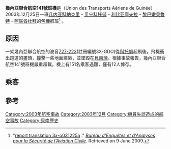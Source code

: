 {{Infobox Airliner accident
|name = 幾內亞聯合航空141號班機空難
|Crash image = 12ai - American Airlines Boeing 727-223; N865AA@MIA;31.01.1998 (4747689577).jpg
|Image caption = 失事客机（原美国航空N865AA），1998年1月31日摄于[[迈阿密国际机场|迈阿密国际机场]]
|Date = 2003年12月25日
|Type = 超载，起飛失敗
|Site = {{BEN}}[[柯多努國際機場|柯多努國際機場]]
|Coordinates = {{coord|6|22|N|2|25|E|source:kolossus-plwiki|display=title,inline}}
|Fatalities = 151
|Injuries = 14 (地上2人)
|Aircraft Type = [[波音727|波音727-223]]
|Operator = {{link-en|幾內亞聯合航空|Union des Transports Aériens de Guinée}}
|Tail Number = 3X-GDO
|Origin = {{GUI}}[[科纳克里国际机场|科納克里國際機場]]
|StopoverA = {{BEN}}[[柯多努國際機場|柯多努國際機場]]
|StopoverB = {{Flag|LBA|1977}}{{tsl|en|Kufra Airport|庫夫拉機場}}
|Last stopover =  {{LEB}}[[贝鲁特-拉菲克·哈里里国际机场|贝鲁特-拉菲克·哈里里国际机场]]
|Destination = {{UAE}}[[杜拜國際機場|杜拜國際機場]]
|Passengers = 163
|Crew = 10
|Survivors = 12
}}

'''幾內亞聯合航空141號班機'''是{{link-en|幾內亞聯合航空|Union des Transports Aériens de Guinée|幾內亞聯合航空}}（Union des Transports Aériens de Guinée）2003年12月25日一班[[几内亚|几内亚]][[科納克里|科納克里]] - [[贝宁|贝宁]][[科托努|科托努]] - [[利比亚|利比亚]][[庫夫拉|庫夫拉]] - [[黎巴嫩|黎巴嫩]][[貝魯特|貝魯特]] - [[阿联酋|阿联酋]][[杜拜|杜拜]]的[[包機|包機]]航班<ref name=Frenchrep>"[http://www.bea-fr.org/docspa/2003/3x-o031225a/htm/3x-o031225a.html report translation 3x-o031225a] {{webarchive|url=https://web.archive.org/web/20120717002356/http://www.bea-fr.org/docspa/2003/3x-o031225a/htm/3x-o031225a.html |date=2012-07-17 }}." ''[[Bureau_d'Enquêtes_et_d'Analyses_pour_la_Sécurité_de_l'Aviation_Civile|Bureau d'Enquêtes et d'Analyses pour la Sécurité de l'Aviation Civile]]''. Retrieved on 9 June 2009.</ref> 。

==原因==
一架幾內亞聯合航空的波音[[波音727|727-223]](註冊編號3X-GDO)從[[科托努國際機場|科托努]]起飛後，飛機衝出跑道的盡頭，撞擊一些地面建築，並墜毀在[[貝南灣|貝南灣]]。根據事故報告，幾內亞聯合航空141號班機嚴重超載。機上有151名乘客遇難，僅有12人倖存。

==乘客==


==參考==
<references/>


{{2003年航空事故}}
[[Category:2003年航空事故|Category:2003年航空事故]]
[[Category:2003年12月|Category:2003年12月]]
[[Category:機員失誤造成的航空事故|Category:機員失誤造成的航空事故]]
[[Category:貝南歷史|Category:貝南歷史]]
